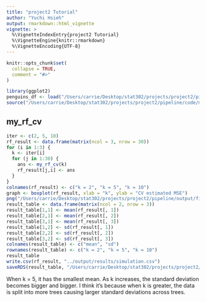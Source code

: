 ```yaml
---
title: "project2 Tutorial"
author: "Yuchi Hsieh"
output: rmarkdown::html_vignette
vignette: >
  %\VignetteIndexEntry{project2 Tutorial}
  %\VignetteEngine{knitr::rmarkdown}
  %\VignetteEncoding{UTF-8}
---
```


```r
knitr::opts_chunk$set(
  collapse = TRUE,
  comment = "#>"
)
```


```r
library(ggplot2)
penguins_df <- load("/Users/carrie/Desktop/stat302/projects/project2/pipeline/data/my_penguins.rda")
source("/Users/carrie/Desktop/stat302/projects/project2/pipeline/code/my_rf_cv.R")
```

## my_rf_cv

```r
iter <- c(2, 5, 10)
rf_result <- data.frame(matrix(ncol = 3, nrow = 30))
for (i in 1:3) {
  k <- iter[i]
  for (j in 1:30) {
    ans <- my_rf_cv(k)
    rf_result[j,i] <- ans
  }
}
colnames(rf_result) <- c("k = 2", "k = 5", "k = 10")
graph <- boxplot(rf_result, xlab = "k", ylab = "CV estimated MSE")
png("/Users/carrie/Desktop/stat302/projects/project2/pipeline/output/figures/graph.png")
result_table <- data.frame(matrix(ncol = 2, nrow = 3))
result_table[1,1] <- mean(rf_result[, 1])
result_table[2,1] <- mean(rf_result[, 2])
result_table[3,1] <- mean(rf_result[, 3])
result_table[1,2] <- sd(rf_result[, 1])
result_table[2,2] <- sd(rf_result[, 2])
result_table[3,2] <- sd(rf_result[, 3])
colnames(result_table) <- c("mean", "sd")
rownames(result_table) <- c("k = 2", "k = 5", "k = 10")
result_table
write.csv(rf_result, "../output/results/simulation.csv")
saveRDS(result_table, "/Users/carrie/Desktop/stat302/projects/project2/pipeline/output/results/summary.rds")
```

When k = 5, it has the smallest mean. As k increases, the standard deviation becomes bigger and bigger. I think it's because when k is greater, the data is split into more trees causing larger standard deviations across trees.





